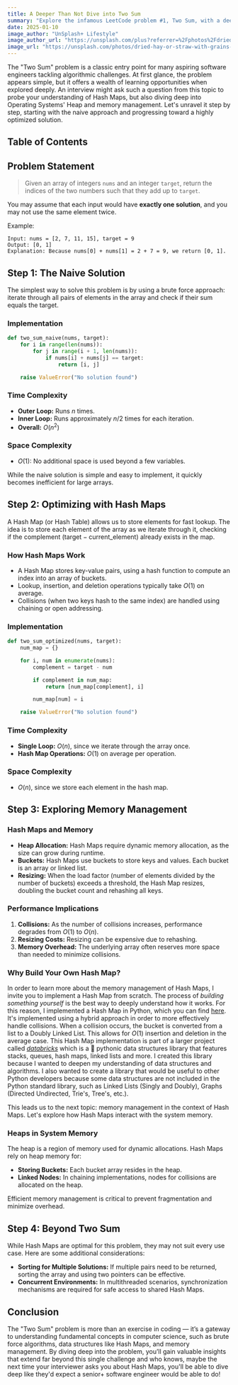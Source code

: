 ```yaml
---
title: A Deeper Than Not Dive into Two Sum
summary: "Explore the infamous LeetCode problem #1, Two Sum, with a deep dive into its naive and optimized solutions, including a discussion on Hash Maps, heaps, and memory management."
date: 2025-01-10
image_author: "UnSplash+ Lifestyle"
image_author_url: "https://unsplash.com/plus?referrer=%2Fphotos%2Fdried-hay-or-straw-with-grains-NZYgKwRA4Cg"
image_url: "https://unsplash.com/photos/dried-hay-or-straw-with-grains-NZYgKwRA4Cg"
---
```


The "Two Sum" problem is a classic entry point for many aspiring software engineers tackling algorithmic challenges. At first glance, the problem appears simple, but it offers a wealth of learning opportunities when explored deeply. An interview might ask such a question from this topic to probe your understanding of Hash Maps, but also diving deep into Operating Systems' Heap and memory management. Let's unravel it step by step, starting with the naive approach and progressing toward a highly optimized solution.

## Table of Contents

## Problem Statement

> Given an array of integers `nums` and an integer `target`, return the indices of the two numbers such that they add up to `target`.

You may assume that each input would have **exactly one solution**, and you may not use the same element twice.

Example:

```plaintext
Input: nums = [2, 7, 11, 15], target = 9
Output: [0, 1]
Explanation: Because nums[0] + nums[1] = 2 + 7 = 9, we return [0, 1].
```

## Step 1: The Naive Solution

The simplest way to solve this problem is by using a brute force approach: iterate through all pairs of elements in the array and check if their sum equals the target.

### Implementation

```python
def two_sum_naive(nums, target):
    for i in range(len(nums)):
        for j in range(i + 1, len(nums)):
            if nums[i] + nums[j] == target:
                return [i, j]

    raise ValueError("No solution found")
```

### Time Complexity

- **Outer Loop:** Runs $n$ times.
- **Inner Loop:** Runs approximately $n/2$ times for each iteration.
- **Overall:** $O(n^2)$

### Space Complexity

- $O(1)$: No additional space is used beyond a few variables.

While the naive solution is simple and easy to implement, it quickly becomes inefficient for large arrays.

## Step 2: Optimizing with Hash Maps

A Hash Map (or Hash Table) allows us to store elements for fast lookup. The idea is to store each element of the array as we iterate through it, checking if the complement ($\text{target} - \text{current\_element}$) already exists in the map.

### How Hash Maps Work

- A Hash Map stores key-value pairs, using a hash function to compute an index into an array of buckets.
- Lookup, insertion, and deletion operations typically take $O(1)$ on average.
- Collisions (when two keys hash to the same index) are handled using chaining or open addressing.

### Implementation

```python
def two_sum_optimized(nums, target):
    num_map = {}

    for i, num in enumerate(nums):
        complement = target - num

        if complement in num_map:
            return [num_map[complement], i]

        num_map[num] = i

    raise ValueError("No solution found")
```

### Time Complexity

- **Single Loop:** $O(n)$, since we iterate through the array once.
- **Hash Map Operations:** $O(1)$ on average per operation.

### Space Complexity

- $O(n)$, since we store each element in the hash map.

## Step 3: Exploring Memory Management

### Hash Maps and Memory

- **Heap Allocation:** Hash Maps require dynamic memory allocation, as the size can grow during runtime.
- **Buckets:** Hash Maps use buckets to store keys and values. Each bucket is an array or linked list.
- **Resizing:** When the load factor (number of elements divided by the number of buckets) exceeds a threshold, the Hash Map resizes, doubling the bucket count and rehashing all keys.

### Performance Implications

1. **Collisions:** As the number of collisions increases, performance degrades from $O(1)$ to $O(n)$.
2. **Resizing Costs:** Resizing can be expensive due to rehashing.
3. **Memory Overhead:** The underlying array often reserves more space than needed to minimize collisions.

### Why Build Your Own Hash Map?

In order to learn more about the memory management of Hash Maps, I invite you to implement a Hash Map from scratch. The process of _building something yourself_ is the best way to deeply understand how it works. For this reason, I implemented a Hash Map in Python, which you can find [here](https://github.com/nicholasadamou/databricks/blob/master/HashMap/HashMap.py). It's implemented using a hybrid approach in order to more effectively handle collisions. When a collision occurs, the bucket is
converted from a list to a Doubly Linked List. This allows for $O(1)$ insertion and deletion in the average case. This Hash Map implementation is part of a larger project called [_databricks_](https://github.com/nicholasadamou/databricks) which is a 🐍 pythonic data structures library that features stacks, queues, hash maps, linked lists and more. I created this library because I wanted to deepen my understanding of data structures and algorithms. I also wanted to create a library that would be useful to other Python developers because some data structures are not included in the Python standard library, such as Linked Lists (Singly and Doubly), Graphs (Directed Undirected, Trie's, Tree's, etc.).

This leads us to the next topic: memory management in the context of Hash Maps. Let's explore how Hash Maps interact with the system memory.

### Heaps in System Memory

The heap is a region of memory used for dynamic allocations. Hash Maps rely on heap memory for:

- **Storing Buckets:** Each bucket array resides in the heap.
- **Linked Nodes:** In chaining implementations, nodes for collisions are allocated on the heap.

Efficient memory management is critical to prevent fragmentation and minimize overhead.

## Step 4: Beyond Two Sum

While Hash Maps are optimal for this problem, they may not suit every use case. Here are some additional considerations:

- **Sorting for Multiple Solutions:** If multiple pairs need to be returned, sorting the array and using two pointers can be effective.
- **Concurrent Environments:** In multithreaded scenarios, synchronization mechanisms are required for safe access to shared Hash Maps.

## Conclusion

The "Two Sum" problem is more than an exercise in coding — it’s a gateway to understanding fundamental concepts in computer science, such as brute force algorithms, data structures like Hash Maps, and memory management. By diving deep into the problem, you’ll gain valuable insights that extend far beyond this single challenge and who knows, maybe the next time your interviewer asks you about Hash Maps, you'll be able to dive deep like they'd expect a senior+ software engineer would be able to do!
